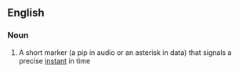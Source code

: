 ==English==

===Noun===
{{en-noun|head=[[on]]-[[time]] [[marker]]}}

# A short marker (a pip in audio or an asterisk in data) that signals a precise [[instant]] in time